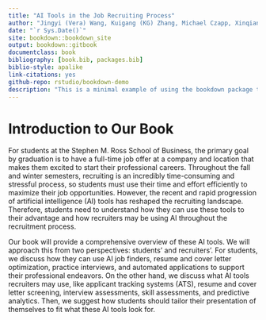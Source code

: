 ```yaml
--- 
title: "AI Tools in the Job Recruiting Process"
author: "Jingyi (Vera) Wang, Kuigang (KG) Zhang, Michael Czapp, Xinqian (Demi) Dai, Yousuf Altameemi"
date: "`r Sys.Date()`"
site: bookdown::bookdown_site
output: bookdown::gitbook
documentclass: book
bibliography: [book.bib, packages.bib]
biblio-style: apalike
link-citations: yes
github-repo: rstudio/bookdown-demo
description: "This is a minimal example of using the bookdown package to write a book. The output format for this example is bookdown::gitbook."
---
```


# Introduction to Our Book

For students at the Stephen M. Ross School of Business, the primary goal by graduation is to have a full-time job offer at a company and location that makes them excited to start their professional careers. Throughout the fall and winter semesters, recruiting is an incredibly time-consuming and stressful process, so students must use their time and effort efficiently to maximize their job opportunities. However, the recent and rapid progression of artificial intelligence (AI) tools has reshaped the recruiting landscape. Therefore, students need to understand how they can use these tools to their advantage and how recruiters may be using AI throughout the recruitment process.

Our book will provide a comprehensive overview of these AI tools. We will approach this from two perspectives: students’ and recruiters’. For students, we discuss how they can use AI job finders, resume and cover letter optimization, practice interviews, and automated applications to support their professional endeavors. On the other hand, we discuss what AI tools recruiters may use, like applicant tracking systems (ATS), resume and cover letter screening, interview assessments, skill assessments, and predictive analytics. Then, we suggest how students should tailor their presentation of themselves to fit what these AI tools look for.

